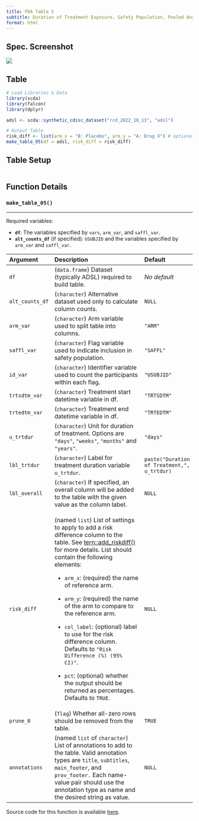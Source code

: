 ```yaml
---
title: FDA Table 5
subtitle: Duration of Treatment Exposure, Safety Population, Pooled Analyses
format: html
---
```


::: panel-tabset
## Spec. Screenshot

![](../assets/images/screenshots/table_05.png){fig-align="center"}

## Table

```r
# Load Libraries & Data
library(scda)
library(falcon)
library(dplyr)

adsl <- scda::synthetic_cdisc_dataset("rcd_2022_10_13", "adsl")

# Output Table
risk_diff <- list(arm_x = "B: Placebo", arm_y = "A: Drug X") # optional
make_table_05(df = adsl, risk_diff = risk_diff)
```

## Table Setup

```r
```

## Function Details

### `make_table_05()`

------------------------------------------------------------------------

Required variables:

-   **`df`**: The variables specified by `vars`, `arm_var`,  and `saffl_var`.
-   **`alt_counts_df`** (if specified): `USUBJID` and the variables specified by `arm_var` and `saffl_var`.

+-----------------+--------------------------------------------------------------------------------------------------------------------------------------------------------------------------------------------------------------------------------------------------------------+---------------------------------------------+
| Argument        | Description                                                                                                                                                                                                                                                  | Default                                     |
+:================+:=============================================================================================================================================================================================================================================================+:============================================+
| `df`            | (`data.frame`) Dataset (typically ADSL) required to build table.                                                                                                                                                                                             | *No default*                                |
+-----------------+--------------------------------------------------------------------------------------------------------------------------------------------------------------------------------------------------------------------------------------------------------------+---------------------------------------------+
| `alt_counts_df` | (`character`) Alternative dataset used only to calculate column counts.                                                                                                                                                                                      | `NULL`                                      |
+-----------------+--------------------------------------------------------------------------------------------------------------------------------------------------------------------------------------------------------------------------------------------------------------+---------------------------------------------+
| `arm_var`       | (`character`) Arm variable used to split table into columns.                                                                                                                                                                                                 | `"ARM"`                                     |
+-----------------+--------------------------------------------------------------------------------------------------------------------------------------------------------------------------------------------------------------------------------------------------------------+---------------------------------------------+
| `saffl_var`     | (`character`) Flag variable used to indicate inclusion in safety population.                                                                                                                                                                                 | `"SAFFL"`                                   |
+-----------------+--------------------------------------------------------------------------------------------------------------------------------------------------------------------------------------------------------------------------------------------------------------+---------------------------------------------+
| `id_var`        | (`character`) Identifier variable used to count the participants within each flag.                                                                                                                                                                           | `"USUBJID"`                                 |
+-----------------+--------------------------------------------------------------------------------------------------------------------------------------------------------------------------------------------------------------------------------------------------------------+---------------------------------------------+
| `trtsdtm_var`   | (`character`) Treatment start datetime variable in df.                                                                                                                                                                                                       | `"TRTSDTM"`                                 |
+-----------------+--------------------------------------------------------------------------------------------------------------------------------------------------------------------------------------------------------------------------------------------------------------+---------------------------------------------+
| `trtedtm_var`   | (`character`) Treatment end datetime variable in df.                                                                                                                                                                                                         | `"TRTEDTM"`                                 |
+-----------------+--------------------------------------------------------------------------------------------------------------------------------------------------------------------------------------------------------------------------------------------------------------+---------------------------------------------+
| `u_trtdur`      | (`character`) Unit for duration of treatment. Options are `"days"`, `"weeks"`, `"months"` and `"years"`.                                                                                                                                                     | `"days"`                                    |
+-----------------+--------------------------------------------------------------------------------------------------------------------------------------------------------------------------------------------------------------------------------------------------------------+---------------------------------------------+
| `lbl_trtdur`    | (`character`) Label for treatment duration variable `u_trtdur`.                                                                                                                                                                                              | `paste("Duration of Treatment,", u_trtdur)` |
+-----------------+--------------------------------------------------------------------------------------------------------------------------------------------------------------------------------------------------------------------------------------------------------------+---------------------------------------------+
| `lbl_overall`   | (`character`) If specified, an overall column will be added to the table with the given value as the column label.                                                                                                                                           | `NULL`                                      |
+-----------------+--------------------------------------------------------------------------------------------------------------------------------------------------------------------------------------------------------------------------------------------------------------+---------------------------------------------+
| `risk_diff`     | (named `list`) List of settings to apply to add a risk difference column to the table. See [tern::add_riskdiff()](https://insightsengineering.github.io/tern/main/reference/add_riskdiff.html) for more details. List should contain the following elements: | `NULL`                                      |
|                 |                                                                                                                                                                                                                                                              |                                             |
|                 | -   `arm_x`: (required) the name of reference arm.                                                                                                                                                                                                           |                                             |
|                 |                                                                                                                                                                                                                                                              |                                             |
|                 | -   `arm_y`: (required) the name of the arm to compare to the reference arm.                                                                                                                                                                                 |                                             |
|                 |                                                                                                                                                                                                                                                              |                                             |
|                 | -   `col_label`: (optional) label to use for the risk difference column. Defaults to `"Risk Difference (%) (95% CI)"`.                                                                                                                                       |                                             |
|                 |                                                                                                                                                                                                                                                              |                                             |
|                 | -   `pct`: (optional) whether the output should be returned as percentages. Defaults to `TRUE`.                                                                                                                                                              |                                             |
+-----------------+--------------------------------------------------------------------------------------------------------------------------------------------------------------------------------------------------------------------------------------------------------------+---------------------------------------------+
| `prune_0`       | (`flag`) Whether all-zero rows should be removed from the table.                                                                                                                                                                                             | `TRUE`                                      |
+-----------------+--------------------------------------------------------------------------------------------------------------------------------------------------------------------------------------------------------------------------------------------------------------+---------------------------------------------+
| `annotations`   | (named `list` of `character`) List of annotations to add to the table. Valid annotation types are `title`, `subtitles`, `main_footer`, and `prov_footer.` Each name-value pair should use the annotation type as name and the desired string as value.       | `NULL`                                      |
+-----------------+--------------------------------------------------------------------------------------------------------------------------------------------------------------------------------------------------------------------------------------------------------------+---------------------------------------------+

Source code for this function is available [here](https://github.com/pharmaverse/falcon/blob/main/R/fda-table_05.R).
:::
